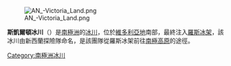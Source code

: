 [[Image:AN_-Victoria_Land.png|thumb]]

'''斯凱爾頓冰川'''（{{lang-en|Skelton Glacier}}）是[[南極洲|南極洲]]的[[冰川|冰川]]，位於[[維多利亞地|維多利亞地]]南部，最終注入[[羅斯冰架|羅斯冰架]]，該冰川由新西蘭探險隊命名，是該團隊從羅斯冰架前往[[南極高原|南極高原]]的途徑。

{{Antarctica-geo-stub}}
[[Category:南極洲冰川|Category:南極洲冰川]]